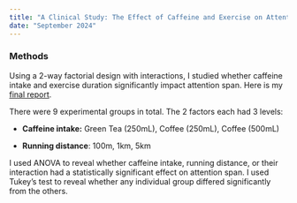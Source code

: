 ```yaml
---
title: "A Clinical Study: The Effect of Caffeine and Exercise on Attention"
date: "September 2024"
---
```


### Methods

Using a 2-way factorial design with interactions, I studied whether caffeine intake and exercise duration significantly impact attention span. Here is my [final report](Stats101B_Final_Project.pdf).

There were 9 experimental groups in total. The 2 factors each had 3 levels:

-   **Caffeine intake:** Green Tea (250mL), Coffee (250mL), Coffee (500mL)

-   **Running distance**: 100m, 1km, 5km

I used ANOVA to reveal whether caffeine intake, running distance, or their interaction had a statistically significant effect on attention span. I used Tukey's test to reveal whether any individual group differed significantly from the others.
